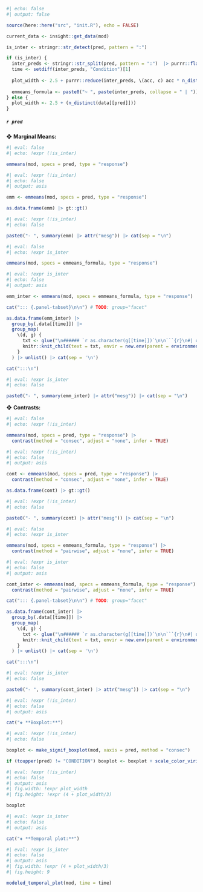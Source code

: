 ```r
#| echo: false
#| output: false

source(here::here("src", "init.R"), echo = FALSE)

current_data <- insight::get_data(mod)

is_inter <- stringr::str_detect(pred, pattern = ":")

if (is_inter) {
  inter_preds <- stringr::str_split(pred, pattern = ":")  |> purrr::flatten_chr()
  time <- setdiff(inter_preds, "Condition")[1]
  
  plot_width <- 2.5 + purrr::reduce(inter_preds, \(acc, c) acc * n_distinct(data[[c]]), .init = 1)
  
  emmeans_formula <- paste0("~ ", paste(inter_preds, collapse = " | ")) |> as.formula()
} else {
  plot_width <- 2.5 + (n_distinct(data[[pred]]))
}
```

##### `r pred`

❖ **Marginal Means:**

```r
#| eval: false
#| echo: !expr (!is_inter)

emmeans(mod, specs = pred, type = "response")
```

```r
#| eval: !expr (!is_inter)
#| echo: false
#| output: asis

emm <- emmeans(mod, specs = pred, type = "response")

as.data.frame(emm) |> gt::gt()
```

```r
#| eval: !expr (!is_inter)
#| echo: false

paste0("- ", summary(emm) |> attr("mesg")) |> cat(sep = "\n")
```

<!--[ For interactions ]--->

```r
#| eval: false
#| echo: !expr is_inter

emmeans(mod, specs = emmeans_formula, type = "response")
```

```r
#| eval: !expr is_inter
#| echo: false
#| output: asis

emm_inter <- emmeans(mod, specs = emmeans_formula, type = "response")

cat("::: {.panel-tabset}\n\n") # TODO: group="facet"

as.data.frame(emm_inter) |> 
  group_by(.data[[time]]) |> 
  group_map(
    \(d, g) {
      txt <- glue("\n###### `r as.character(g[[time]])`\n\n```{r}\n#| output: asis\n#| echo: false\n\ngt::gt(d)\n```\n\n", .open = "<<", .close = ">>")
      knitr::knit_child(text = txt, envir = new.env(parent = environment()), quiet = TRUE)
    }
  ) |> unlist() |> cat(sep = '\n')

cat(":::\n")
```

```r
#| eval: !expr is_inter
#| echo: false

paste0("- ", summary(emm_inter) |> attr("mesg")) |> cat(sep = "\n")
```


❖ **Contrasts:**

```r
#| eval: false
#| echo: !expr (!is_inter)

emmeans(mod, specs = pred, type = "response") |> 
  contrast(method = "consec", adjust = "none", infer = TRUE)
```

```r
#| eval: !expr (!is_inter)
#| echo: false
#| output: asis

cont <- emmeans(mod, specs = pred, type = "response") |> 
  contrast(method = "consec", adjust = "none", infer = TRUE)

as.data.frame(cont) |> gt::gt()
```

```r
#| eval: !expr (!is_inter)
#| echo: false

paste0("- ", summary(cont) |> attr("mesg")) |> cat(sep = "\n")
```

<!--[ For interactions ]--->

```r
#| eval: false
#| echo: !expr is_inter

emmeans(mod, specs = emmeans_formula, type = "response") |> 
  contrast(method = "pairwise", adjust = "none", infer = TRUE)
```

```r
#| eval: !expr is_inter
#| echo: false
#| output: asis

cont_inter <- emmeans(mod, specs = emmeans_formula, type = "response") |> 
  contrast(method = "pairwise", adjust = "none", infer = TRUE)

cat("::: {.panel-tabset}\n\n") # TODO: group="facet"

as.data.frame(cont_inter) |> 
  group_by(.data[[time]]) |> 
  group_map(
    \(d, g) {
      txt <- glue("\n###### `r as.character(g[[time]])`\n\n```{r}\n#| output: asis\n#| echo: false\n\ngt::gt(d)\n```\n\n", .open = "<<", .close = ">>")
      knitr::knit_child(text = txt, envir = new.env(parent = environment()), quiet = TRUE)
    }
  ) |> unlist() |> cat(sep = '\n')

cat(":::\n")
```

```r
#| eval: !expr is_inter
#| echo: false

paste0("- ", summary(cont_inter) |> attr("mesg")) |> cat(sep = "\n")
```

<!---------------------------------------------------------->

```r
#| eval: !expr (!is_inter)
#| echo: false
#| output: asis

cat("❖ **Boxplot:**")
```

```r
#| eval: !expr (!is_inter)
#| echo: false

boxplot <- make_signif_boxplot(mod, xaxis = pred, method = "consec")

if (toupper(pred) != "CONDITION") boxplot <- boxplot + scale_color_viridis_d() + scale_fill_viridis_d()
```

```r
#| eval: !expr (!is_inter)
#| echo: false
#| output: asis
#| fig.width: !expr plot_width
#| fig.height: !expr (4 + plot_width/3)

boxplot
```

<!--[ For interactions ]--->

```r
#| eval: !expr is_inter
#| echo: false
#| output: asis

cat("❖ **Temporal plot:**")
```

```r
#| eval: !expr is_inter
#| echo: false
#| output: asis
#| fig.width: !expr (4 + plot_width/3)
#| fig.height: 9

modeled_temporal_plot(mod, time = time)
```
